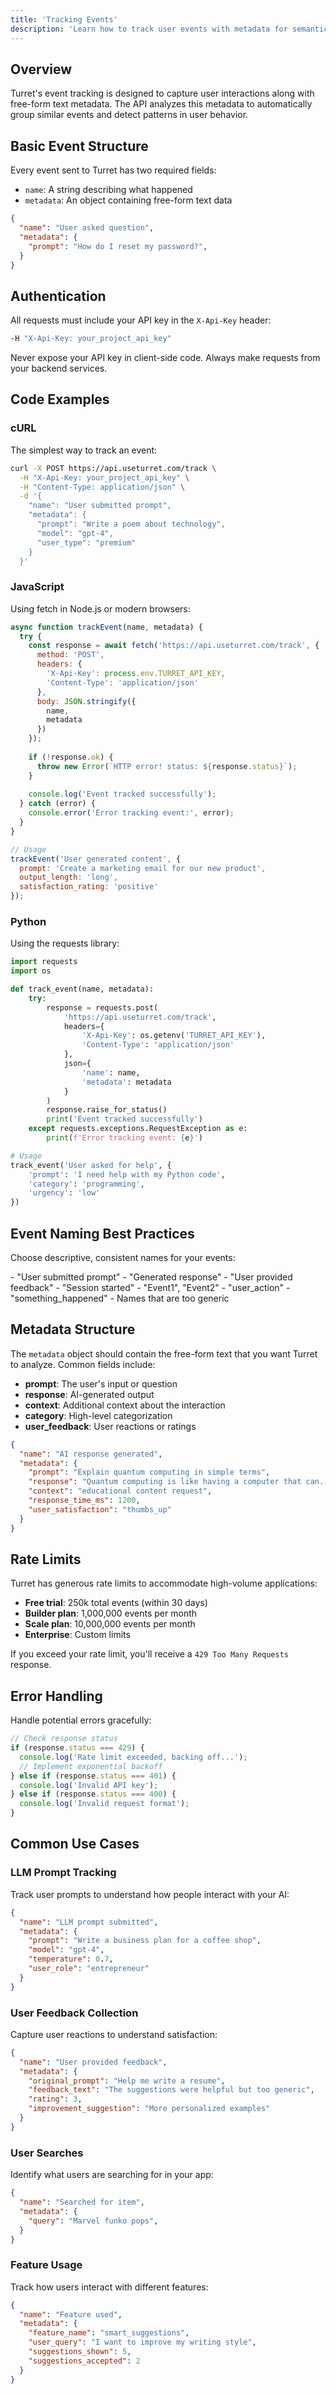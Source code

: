 ```yaml
---
title: 'Tracking Events'
description: 'Learn how to track user events with metadata for semantic analysis'
---
```


## Overview

Turret's event tracking is designed to capture user interactions along with free-form text metadata. The API analyzes this metadata to automatically group similar events and detect patterns in user behavior.

## Basic Event Structure

Every event sent to Turret has two required fields:

- `name`: A string describing what happened
- `metadata`: An object containing free-form text data

```json
{
  "name": "User asked question",
  "metadata": {
    "prompt": "How do I reset my password?",
  }
}
```

## Authentication

All requests must include your API key in the `X-Api-Key` header:

```bash
-H "X-Api-Key: your_project_api_key"
```

<Warning>
Never expose your API key in client-side code. Always make requests from your backend services.
</Warning>

## Code Examples

### cURL

The simplest way to track an event:

```bash
curl -X POST https://api.useturret.com/track \
  -H "X-Api-Key: your_project_api_key" \
  -H "Content-Type: application/json" \
  -d '{
    "name": "User submitted prompt",
    "metadata": {
      "prompt": "Write a poem about technology",
      "model": "gpt-4",
      "user_type": "premium"
    }
  }'
```

### JavaScript

Using fetch in Node.js or modern browsers:

```javascript
async function trackEvent(name, metadata) {
  try {
    const response = await fetch('https://api.useturret.com/track', {
      method: 'POST',
      headers: {
        'X-Api-Key': process.env.TURRET_API_KEY,
        'Content-Type': 'application/json'
      },
      body: JSON.stringify({
        name,
        metadata
      })
    });
    
    if (!response.ok) {
      throw new Error(`HTTP error! status: ${response.status}`);
    }
    
    console.log('Event tracked successfully');
  } catch (error) {
    console.error('Error tracking event:', error);
  }
}

// Usage
trackEvent('User generated content', {
  prompt: 'Create a marketing email for our new product',
  output_length: 'long',
  satisfaction_rating: 'positive'
});
```

### Python

Using the requests library:

```python
import requests
import os

def track_event(name, metadata):
    try:
        response = requests.post(
            'https://api.useturret.com/track',
            headers={
                'X-Api-Key': os.getenv('TURRET_API_KEY'),
                'Content-Type': 'application/json'
            },
            json={
                'name': name,
                'metadata': metadata
            }
        )
        response.raise_for_status()
        print('Event tracked successfully')
    except requests.exceptions.RequestException as e:
        print(f'Error tracking event: {e}')

# Usage
track_event('User asked for help', {
    'prompt': 'I need help with my Python code',
    'category': 'programming',
    'urgency': 'low'
})
```

## Event Naming Best Practices

Choose descriptive, consistent names for your events:

<CardGroup cols={2}>
  <Card title="Good Names" icon="check">
    - "User submitted prompt"
    - "Generated response"
    - "User provided feedback"
    - "Session started"
  </Card>
  <Card title="Avoid" icon="x">
    - "Event1", "Event2"
    - "user_action"
    - "something_happened"
    - Names that are too generic
  </Card>
</CardGroup>

## Metadata Structure

The `metadata` object should contain the free-form text that you want Turret to analyze. Common fields include:

- **prompt**: The user's input or question
- **response**: AI-generated output
- **context**: Additional context about the interaction
- **category**: High-level categorization
- **user_feedback**: User reactions or ratings

```json
{
  "name": "AI response generated",
  "metadata": {
    "prompt": "Explain quantum computing in simple terms",
    "response": "Quantum computing is like having a computer that can...",
    "context": "educational content request",
    "response_time_ms": 1200,
    "user_satisfaction": "thumbs_up"
  }
}
```

## Rate Limits

Turret has generous rate limits to accommodate high-volume applications:

- **Free trial**: 250k total events (within 30 days)
- **Builder plan**: 1,000,000 events per month
- **Scale plan**: 10,000,000 events per month
- **Enterprise**: Custom limits

If you exceed your rate limit, you'll receive a `429 Too Many Requests` response.

## Error Handling

Handle potential errors gracefully:

```javascript
// Check response status
if (response.status === 429) {
  console.log('Rate limit exceeded, backing off...');
  // Implement exponential backoff
} else if (response.status === 401) {
  console.log('Invalid API key');
} else if (response.status === 400) {
  console.log('Invalid request format');
}
```

## Common Use Cases

### LLM Prompt Tracking

Track user prompts to understand how people interact with your AI:

```json
{
  "name": "LLM prompt submitted",
  "metadata": {
    "prompt": "Write a business plan for a coffee shop",
    "model": "gpt-4",
    "temperature": 0.7,
    "user_role": "entrepreneur"
  }
}
```

### User Feedback Collection

Capture user reactions to understand satisfaction:

```json
{
  "name": "User provided feedback",
  "metadata": {
    "original_prompt": "Help me write a resume",
    "feedback_text": "The suggestions were helpful but too generic",
    "rating": 3,
    "improvement_suggestion": "More personalized examples"
  }
}
```

### User Searches

Identify what users are searching for in your app:

```json
{
  "name": "Searched for item",
  "metadata": {
    "query": "Marvel funko pops",
  }
}
```

### Feature Usage

Track how users interact with different features:

```json
{
  "name": "Feature used",
  "metadata": {
    "feature_name": "smart_suggestions",
    "user_query": "I want to improve my writing style",
    "suggestions_shown": 5,
    "suggestions_accepted": 2
  }
}
``` 